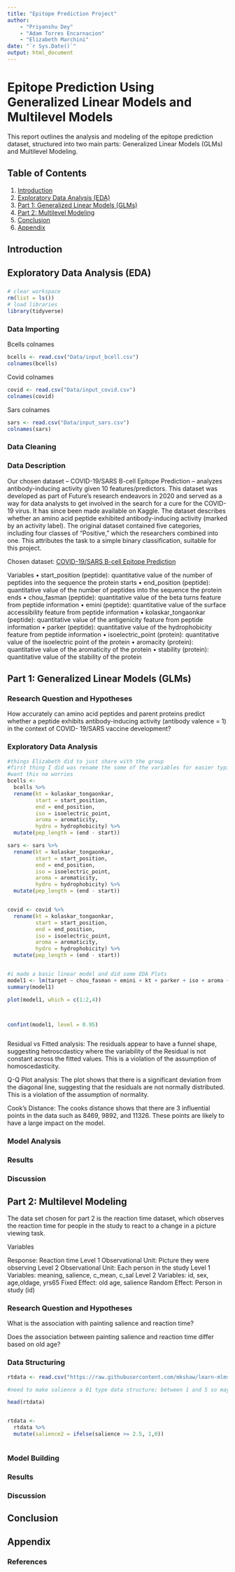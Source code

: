 ```yaml
---
title: "Epitope Prediction Project"
author: 
    - "Priyanshu Dey"
    - "Adam Torres Encarnacion"
    - "Elizabeth Marchini"
date: "`r Sys.Date()`"
output: html_document
---
```


# Epitope Prediction Using Generalized Linear Models and Multilevel Models

This report outlines the analysis and modeling of the epitope prediction dataset, structured into two main parts: Generalized Linear Models (GLMs) and Multilevel Modeling.

## Table of Contents
1. [Introduction](#introduction)
2. [Exploratory Data Analysis (EDA)](#eda)
3. [Part 1: Generalized Linear Models (GLMs)](#glm)
4. [Part 2: Multilevel Modeling](#multilevel)
5. [Conclusion](#conclusion)
6. [Appendix](#appendix)

## Introduction {#introduction}


## Exploratory Data Analysis (EDA) {#eda}
###

```r
# clear workspace
rm(list = ls()) 
# load libraries
library(tidyverse)

```
### Data Importing 
Bcells colnames
```r
bcells <- read.csv("Data/input_bcell.csv")
colnames(bcells)
```
Covid colnames
```r
covid <- read.csv("Data/input_covid.csv")
colnames(covid)
```
Sars colnames
```r
sars <- read.csv("Data/input_sars.csv")
colnames(sars)
```
### Data Cleaning

### Data Description
Our chosen dataset – COVID-19/SARS B-cell Epitope Prediction – analyzes antibody-inducing activity given 10 features/predictors. This dataset was developed as part of Future’s research endeavors in 2020 and served as a way for data analysts to get involved in the search for a cure for the COVID-19 virus. It has since been made available on Kaggle. The dataset describes whether an amino acid peptide exhibited antibody-inducing activity (marked by an activity label). The original dataset contained five categories, including four classes of “Positive,” which the researchers combined into one. This attributes the task to a simple binary classification, suitable for this project.


Chosen dataset: [COVID-19/SARS B-cell Epitope Prediction](https://www.kaggle.com/datasets/futurecorporation/epitope-prediction/data)


Variables
• start_position (peptide): quantitative value of the number of peptides into the sequence the protein starts
• end_position (peptide): quantitative value of the number of peptides into the sequence the protein ends
• chou_fasman (peptide): quantitative value of the beta turns feature from peptide information
• emini (peptide): quantitative value of the surface accessibility feature from peptide information
• kolaskar_tongaonkar (peptide): quantitative value of the antigenicity feature from peptide information
• parker (peptide): quantitative value of the hydrophobicity feature from peptide information
• isoelectric_point (protein): quantitative value of the isoelectric point of the protein 
• aromacity (protein): quantitative value of the aromaticity of the protein 
• stability (protein): quantitative value of the stability of the protein

## Part 1: Generalized Linear Models (GLMs) {#glm}

### Research Question and Hypotheses
How accurately can amino acid peptides and parent proteins predict whether a peptide exhibits antibody-inducing activity (antibody valence = 1) in the context of COVID- 19/SARS vaccine development? 


### Exploratory Data Analysis

```r
#things Elizabeth did to just share with the group
#first thing I did was rename the some of the variables for easier typing! if you guys dont
#want this no worries
bcells <-
  bcells %>%
  rename(kt = kolaskar_tongaonkar, 
         start = start_position,
         end = end_position,
         iso = isoelectric_point,
         aroma = aromaticity,
         hydro = hydrophobicity) %>%
  mutate(pep_length = (end - start))

sars <- sars %>%
  rename(kt = kolaskar_tongaonkar, 
         start = start_position,
         end = end_position,
         iso = isoelectric_point,
         aroma = aromaticity,
         hydro = hydrophobicity) %>%
  mutate(pep_length = (end - start))


covid <- covid %>%
  rename(kt = kolaskar_tongaonkar, 
         start = start_position,
         end = end_position,
         iso = isoelectric_point,
         aroma = aromaticity,
         hydro = hydrophobicity) %>%
  mutate(pep_length = (end - start))


#i made a basic linear model and did some EDA Plots
model1 <- lm(target ~ chou_fasman + emini + kt + parker + iso + aroma + hydro + stability + pep_length, data = bcells)
summary(model1)

plot(model1, which = c(1:2,4))



confint(model1, level = 0.95)



```
Residual vs Fitted analysis: 
The residuals appear to have a funnel shape, suggesting hetroscdasticy where the variability of the Residual is not constant across the fitted values. This is a violation of the assumption of homoscedasticity.

Q-Q Plot analysis: 
The plot shows that there is a significant deviation from the diagonal line, suggesting that the residuals are not normally distributed. This is a violation of the assumption of normality.

Cook's Distance: 
The cooks distance shows that there are 3 influential points in the data such as 8469, 9892, and 11326. These points are likely to have a large impact on the model.


### Model Analysis


### Results


### Discussion


## Part 2: Multilevel Modeling {#multilevel}

The data set chosen for part 2 is the reaction time dataset, which observes the reaction time for people in the study to react to a change in a picture viewing task.


Variables

Response: Reaction time
Level 1 Observational Unit: Picture they were observing
Level 2 Observational Unit:  Each person in the study
Level 1 Variables: meaning, salience, c_mean, c_sal
Level 2 Variables: id, sex, age,oldage, yrs65
Fixed Effect: old age, salience
Random Effect: Person in study (id)



### Research Question and Hypotheses

What is the association with painting salience and reaction time?

Does the association between painting salience and reaction time differ based on old age?



### Data Structuring 

```r
rtdata <- read.csv("https://raw.githubusercontent.com/mkshaw/learn-mlms/master/data/hoffman2007.csv")

#need to make salience a 01 type data structure; between 1 and 5 so maybe if painting salience is less than 2.5 and greater than equal to 2.5

head(rtdata)


rtdata <- 
  rtdata %>%
  mutate(salience2 = ifelse(salience >= 2.5, 1,0))



```



### Model Building


### Results



### Discussion


## Conclusion {#conclusion}



## Appendix {#appendix}




### References



